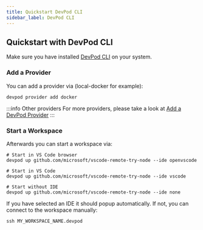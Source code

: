 ```yaml
---
title: Quickstart DevPod CLI
sidebar_label: DevPod CLI
---
```



## Quickstart with DevPod CLI

Make sure you have installed [DevPod CLI](./install.mdx#optional-install-devpod-cli) on your system.

### Add a Provider

You can add a provider via (local-docker for example):

```
devpod provider add docker
```

:::info Other providers
For more providers, please take a look at [Add a DevPod Provider](../managing-providers/add-provider.mdx)
:::

### Start a Workspace

Afterwards you can start a workspace via:

```
# Start in VS Code browser
devpod up github.com/microsoft/vscode-remote-try-node --ide openvscode

# Start in VS Code
devpod up github.com/microsoft/vscode-remote-try-node --ide vscode

# Start without IDE
devpod up github.com/microsoft/vscode-remote-try-node --ide none
```

If you have selected an IDE it should popup automatically. If not, you can connect to the workspace manually:

```
ssh MY_WORKSPACE_NAME.devpod
```
